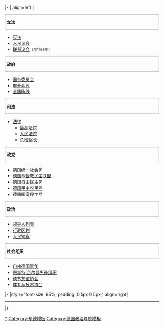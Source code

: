 {{politbox
|country = 德意志民主共和国
|image = State arms of German Democratic Republic.svg
|size = 110
|width = {{{width|}}}
|title =
}}
|-
| align=left |
<div class="NavFrame collapsed">
<div class="NavHead" style="border:1px solid #a3b0bf;padding: 0 0 0 4px; font-size: 100%; text-align:left;margin:0;">'''立法'''</div>
<div class="NavContent" style="text-align:left;margin:0 1px;border:none;">
* [[德意志民主共和国宪法|宪法]]
* [[人民议会]]
* [[联邦议会_(东德)|联邦议会]]<small>（至1958年）</small>
</div>
</div>
<div class="NavFrame collapsed">
<div class="NavHead" style="border: 1px solid #a3b0bf; padding: 0 0 0 4px; font-size: 100%; text-align: left; margin: 0;">'''政府'''</div>
<div class="NavContent" style="text-align: left; margin:0 1px; border: CC0000;">
* [[德意志民主共和国国务委员会|国务委员会]]
* [[德意志民主共和国部长会议|部长会议]]
* [[全国阵线 (东德)|全国阵线]]
</div>
</div>
<div class="NavFrame collapsed">
<div class="NavHead" style="border: 1px solid #a3b0bf; padding: 0 0 0 4px; font-size: 100%; text-align:left;margin:0;">'''司法'''</div>
<div class="NavContent" style="text-align:left;margin:0 1px;border:none;">
* [[德意志民主共和国法律|法律]]
** [[德意志民主共和国最高法院|最高法院]]
** [[人民法院 (东德)|人民法院]]
** [[德意志民主共和国总检察长|总检察长]]
</div>
</div>
<div class="NavFrame collapsed">
<div class="NavHead" style="border:1px solid #a3b0bf;padding: 0 0 0 4px; font-size: 100%; text-align:left;margin:0;">'''政党'''</div>
<div class="NavContent" style="text-align:left;margin:0 1px;border:none;">
*[[德国统一社会党]]
*[[德国基督教民主联盟 (东德)|德国基督教民主联盟]]
*[[德国自由民主党 (东德)|德国自由民主党]]
*[[德国民主农民党]]
*[[德国国家民主党 (东德)|德国国家民主党]]
</div>
</div>
<div class="NavFrame collapsed">
<div class="NavHead" style="border:1px solid #a3b0bf;padding: 0 0 0 4px; font-size: 100%; text-align:left;margin:0;">'''政治'''</div>
<div class="NavContent" style="text-align:left;margin:0 1px;border:none;">
* [[东德领导人列表|领导人列表]]
* [[德意志民主共和国行政区划|行政区划]]
* [[德国人民警察|人民警察]]
</div>
</div>
<div class="NavFrame collapsed">
<div class="NavHead" style="border:1px solid #a3b0bf;padding: 0 0 0 4px; font-size: 100%; text-align:left;margin:0;">'''社会组织'''</div>
<div class="NavContent" style="text-align:left;margin:0 1px;border:none;">
* [[自由德国青年]]
* [[恩斯特·台尔曼先锋组织]]
* [[德苏友谊协会]]
* [[体育与技术协会]]
</div>
</div>
|-
|style="font-size: 95%; padding: 0 5px 0 5px;" align=right|
----
{{navbar|GDR sidebar|plain=1}}
|}<noinclude>

{{DEFAULTSORT:{{PAGENAME}}}}
[[Category:东德政治|*]]
[[Category:东德模板]]
[[Category:德国政治导航模板]]
</noinclude>